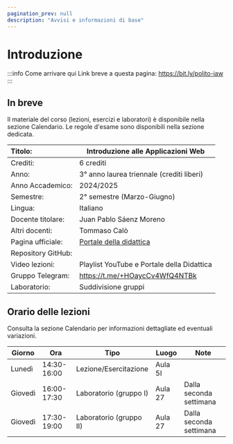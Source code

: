 ```yaml
---
pagination_prev: null
description: "Avvisi e informazioni di base"
---
```


# Introduzione

:::info Come arrivare qui
Link breve a questa pagina: https://bit.ly/polito-iaw
:::


## In breve

Il materiale del corso (lezioni, esercizi e laboratori) è disponibile nella sezione Calendario. Le regole d'esame sono disponibili nella sezione dedicata.

| Titolo:                | Introduzione alle Applicazioni Web                  |
|:-----------------------|-----------------------------------------------------|
| Crediti:               | 	6 crediti                                          |
| Anno:                  | 	3° anno laurea triennale (crediti liberi)          |
| Anno Accademico:       | 	2024/2025                                          |
| Semestre:              | 	2° semestre (Marzo-Giugno)                      |
| Lingua:                | 	Italiano                                           |
| Docente titolare:      | 	Juan Pablo Sáenz Moreno                            |
| Altri docenti:         | 	Tommaso Calò                                       |
| Pagina ufficiale: 	   | [Portale della didattica](https://didattica.polito.it/pls/portal30/gap.pkg_guide.viewGap?p_cod_ins=01DXUOAhttps://didattica.polito.it/pls/portal30/gap.pkg_guide.viewGap?p_cod_ins=01DXUOA&p_a_acc=2025) |
| Repository GitHub:     |                   |
| Video lezioni: 	       | Playlist YouTube e Portale della Didattica          |
| Gruppo Telegram: 	     | https://t.me/+HOaycCv4WfQ4NTBk                      |
| Laboratorio:           | Suddivisione gruppi                               |


## Orario delle lezioni

Consulta la sezione Calendario per informazioni dettagliate ed eventuali variazioni.

| Giorno   | Ora | Tipo | Luogo | Note |
|----------|----|-----|------|----|
| Lunedì   | 14:30-16:00 |Lezione/Esercitazione |Aula 5I | |
| Giovedì  | 16:00-17:30 |Laboratorio (gruppo I) | Aula 27 | Dalla seconda settimana |
| Giovedì  | 17:30-19:00 |Laboratorio (gruppo II) | Aula 27 | Dalla seconda settimana |
